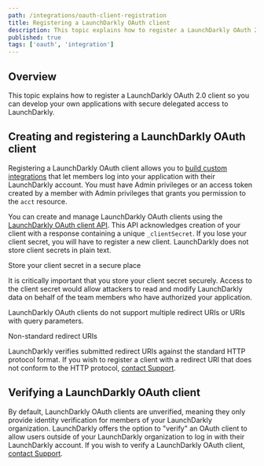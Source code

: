 ```yaml
---
path: /integrations/oauth-client-registration
title: Registering a LaunchDarkly OAuth client
description: This topic explains how to register a LaunchDarkly OAuth 2.0 client so you can develop your own applications with secure delegated access to LaunchDarkly.
published: true
tags: ['oauth', 'integration']
---
```


## Overview

This topic explains how to register a LaunchDarkly OAuth 2.0 client so you can develop your own applications with secure delegated access to LaunchDarkly.

## Creating and registering a LaunchDarkly OAuth client

Registering a LaunchDarkly OAuth client allows you to [build custom integrations](/integrations/building-integrations) that let members log into your application with their LaunchDarkly account. You must have Admin privileges or an access token created by a member with Admin privileges that grants you permission to the `acct` resource.

You can create and manage LaunchDarkly OAuth clients using the [LaunchDarkly OAuth client API](<https://apidocs.launchdarkly.com/tag/OAuth2-Clients-(beta)>). This API acknowledges creation of your client with a response containing a unique `_clientSecret`. If you lose your client secret, you will have to register a new client. LaunchDarkly does not store client secrets in plain text.

<Callout intent="alert">
<CalloutTitle>Store your client secret in a secure place</CalloutTitle>
<CalloutDescription>

It is critically important that you store your client secret securely. Access to the client secret would allow attackers to read and modify LaunchDarkly data on behalf of the team members who have authorized your application.

</CalloutDescription>
</Callout>

LaunchDarkly OAuth clients do not support multiple redirect URIs or URIs with query parameters.

<Callout intent="info">
<CalloutTitle>Non-standard redirect URIs</CalloutTitle>
<CalloutDescription>

LaunchDarkly verifies submitted redirect URIs against the standard HTTP protocol format. If you wish to register a client with a redirect URI that does not conform to the HTTP protocol, [contact Support](https://support.launchdarkly.com/hc/en-us).

  </CalloutDescription>
</Callout>

## Verifying a LaunchDarkly OAuth client

By default, LaunchDarkly OAuth clients are unverified, meaning they only provide identity verification for members of your LaunchDarkly organization. LaunchDarkly offers the option to "verify" an OAuth client to allow users outside of your LaunchDarkly organization to log in with their LaunchDarkly account. If you wish to verify a LaunchDarkly OAuth client, [contact Support](https://support.launchdarkly.com/hc/en-us).
